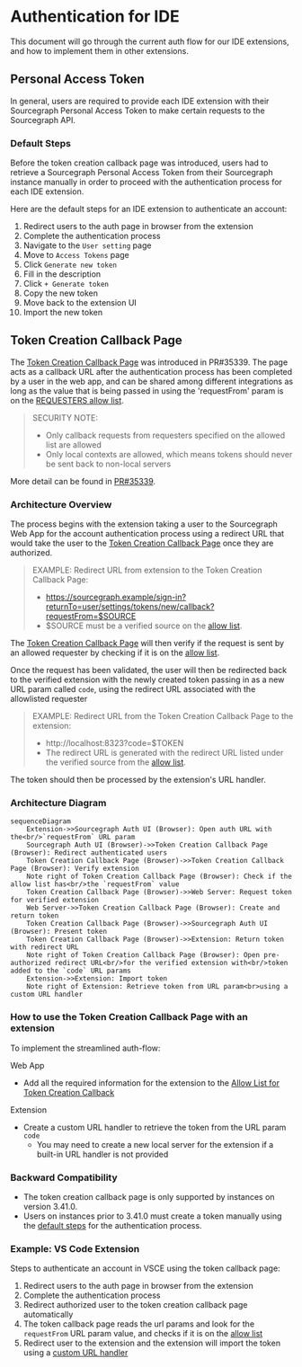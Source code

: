 # Authentication for IDE

This document will go through the current auth flow for our IDE extensions, and how to implement them in other extensions.

## Personal Access Token

In general, users are required to provide each IDE extension with their Sourcegraph Personal Access Token to make certain requests to the Sourcegraph API.

### Default Steps

Before the token creation callback page was introduced, users had to retrieve a Sourcegraph Personal Access Token from their Sourcegraph instance manually in order to proceed with the authentication process for each IDE extension.

Here are the default steps for an IDE extension to authenticate an account:
1. Redirect users to the auth page in browser from the extension
1. Complete the authentication process
1. Navigate to the `User setting` page
1. Move to `Access Tokens` page
1. Click `Generate new token`
1. Fill in the description 
1. Click `+ Generate token`
1. Copy the new token 
1. Move back to the extension UI
1. Import the new token

## Token Creation Callback Page

The [Token Creation Callback Page](https://sourcegraph.com/github.com/sourcegraph/sourcegraph@main/-/blob/client/web/src/user/settings/accessTokens/UserSettingsCreateAccessTokenCallbackPage.tsx) was introduced in PR#35339.  The page acts as a callback URL after the authentication process has been completed by a user in the web app, and can be shared among different integrations as long as the value that is being passed in using the 'requestFrom' param is on the [REQUESTERS allow list](https://sourcegraph.com/github.com/sourcegraph/sourcegraph@7533ada4fd47e82d95f7258cbb88ca76f414e53d/-/blob/client/web/src/user/settings/accessTokens/UserSettingsCreateAccessTokenCallbackPage.tsx?L59-69). 

> SECURITY NOTE:
> - Only callback requests from requesters specified on the allowed list are allowed
> - Only local contexts are allowed, which means tokens should never be sent back to non-local servers

More detail can be found in [PR#35339](https://github.com/sourcegraph/sourcegraph/pull/35339).

### Architecture Overview

The process begins with the extension taking a user to the Sourcegraph Web App for the account authentication process using a redirect URL that would take the user to the [Token Creation Callback Page](https://sourcegraph.com/user/settings/tokens/new/callback) once they are authorized. 

> EXAMPLE: Redirect URL from extension to the Token Creation Callback Page:
> - https://sourcegraph.example/sign-in?returnTo=user/settings/tokens/new/callback?requestFrom=$SOURCE
> - $SOURCE must be a verified source on the [allow list](https://sourcegraph.com/github.com/sourcegraph/sourcegraph@7533ada4fd47e82d95f7258cbb88ca76f414e53d/-/blob/client/web/src/user/settings/accessTokens/UserSettingsCreateAccessTokenCallbackPage.tsx?L59-69).

The [Token Creation Callback Page](https://sourcegraph.com/user/settings/tokens/new/callback) will then verify if the request is sent by an allowed requester by checking if it is on the [allow list](https://sourcegraph.com/github.com/sourcegraph/sourcegraph@7533ada4fd47e82d95f7258cbb88ca76f414e53d/-/blob/client/web/src/user/settings/accessTokens/UserSettingsCreateAccessTokenCallbackPage.tsx?L59-69).

 Once the request has been validated, the user will then be redirected back to the verified extension with the newly created token passing in as a new URL param called `code`, using the redirect URL associated with the allowlisted requester 

> EXAMPLE: Redirect URL from the Token Creation Callback Page to the extension: 
> - http://localhost:8323?code=$TOKEN
> - The redirect URL is generated with the redirect URL listed under the verified source from the [allow list](https://sourcegraph.com/github.com/sourcegraph/sourcegraph@7533ada4fd47e82d95f7258cbb88ca76f414e53d/-/blob/client/web/src/user/settings/accessTokens/UserSettingsCreateAccessTokenCallbackPage.tsx?L59-69).

The token should then be processed by the extension's URL handler.

### Architecture Diagram

```mermaid
sequenceDiagram
    Extension->>Sourcegraph Auth UI (Browser): Open auth URL with the<br/>`requestFrom` URL param
    Sourcegraph Auth UI (Browser)->>Token Creation Callback Page (Browser): Redirect authenticated users
    Token Creation Callback Page (Browser)->>Token Creation Callback Page (Browser): Verify extension
    Note right of Token Creation Callback Page (Browser): Check if the allow list has<br/>the `requestFrom` value
    Token Creation Callback Page (Browser)->>Web Server: Request token for verified extension
    Web Server->>Token Creation Callback Page (Browser): Create and return token
    Token Creation Callback Page (Browser)->>Sourcegraph Auth UI (Browser): Present token
    Token Creation Callback Page (Browser)->>Extension: Return token with redirect URL
    Note right of Token Creation Callback Page (Browser): Open pre-authorized redirect URL<br/>for the verified extension with<br/>token added to the `code` URL params
    Extension->>Extension: Import token
    Note right of Extension: Retrieve token from URL param<br>using a custom URL handler
```

### How to use the Token Creation Callback Page with an extension

To implement the streamlined auth-flow:

Web App
- Add all the required information for the extension to the [Allow List for Token Creation Callback](https://sourcegraph.com/github.com/sourcegraph/sourcegraph@7533ada4fd47e82d95f7258cbb88ca76f414e53d/-/blob/client/web/src/user/settings/accessTokens/UserSettingsCreateAccessTokenCallbackPage.tsx?L59-69)

Extension
- Create a custom URL handler to retrieve the token from the URL param `code`
  - You may need to create a new local server for the extension if a built-in URL handler is not provided

### Backward Compatibility

- The token creation callback page is only supported by instances on version 3.41.0.
- Users on instances prior to 3.41.0 must create a token manually using the [default steps](#default-steps) for the authentication process. 

### Example: VS Code Extension

Steps to authenticate an account in VSCE using the token callback page:
1. Redirect users to the auth page in browser from the extension
1. Complete the authentication process
1. Redirect authorized user to the token creation callback page automatically
  1. The token callback page reads the url params and look for the `requestFrom` URL param value, and checks if it is on the [allow list](https://sourcegraph.com/github.com/sourcegraph/sourcegraph@7533ada4fd47e82d95f7258cbb88ca76f414e53d/-/blob/client/web/src/user/settings/accessTokens/UserSettingsCreateAccessTokenCallbackPage.tsx?L59-69)
1. Redirect user to the extension and the extension will import the token using a [custom URL handler](https://sourcegraph.com/github.com/sourcegraph/sourcegraph@7533ada4fd47e82d95f7258cbb88ca76f414e53d/-/blob/client/vscode/src/webview/commands.ts?L40-52&utm_source=chrome-extension&utm_campaign=open-on-sourcegraph)
